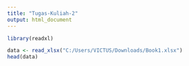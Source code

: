 ```yaml
---
title: "Tugas-Kuliah-2"
output: html_document
---
```


```r
library(readxl)
```

```r
data <- read_xlsx("C:/Users/VICTUS/Downloads/Book1.xlsx")
head(data)
```


